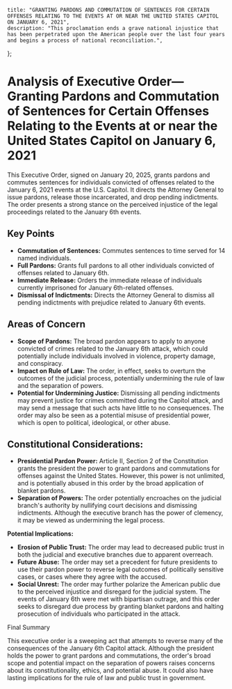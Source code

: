     title: "GRANTING PARDONS AND COMMUTATION OF SENTENCES FOR CERTAIN OFFENSES RELATING TO THE EVENTS AT OR NEAR THE UNITED STATES CAPITOL ON JANUARY 6, 2021",
    description: "This proclamation ends a grave national injustice that has been perpetrated upon the American people over the last four years and begins a process of national reconciliation.",
};

# Analysis of Executive Order—Granting Pardons and Commutation of Sentences for Certain Offenses Relating to the Events at or near the United States Capitol on January 6, 2021

This Executive Order, signed on January 20, 2025, grants pardons and commutes sentences for individuals convicted of offenses related to the January 6, 2021 events at the U.S. Capitol. It directs the Attorney General to issue pardons, release those incarcerated, and drop pending indictments. The order presents a strong stance on the perceived injustice of the legal proceedings related to the January 6th events.

## Key Points

-   **Commutation of Sentences:** Commutes sentences to time served for 14 named individuals.
-   **Full Pardons:** Grants full pardons to all other individuals convicted of offenses related to January 6th.
-   **Immediate Release:** Orders the immediate release of individuals currently imprisoned for January 6th-related offenses.
-   **Dismissal of Indictments:** Directs the Attorney General to dismiss all pending indictments with prejudice related to January 6th events.

## Areas of Concern

-   **Scope of Pardons:** The broad pardon appears to apply to anyone convicted of crimes related to the January 6th attack, which could potentially include individuals involved in violence, property damage, and conspiracy.
-   **Impact on Rule of Law:** The order, in effect, seeks to overturn the outcomes of the judicial process, potentially undermining the rule of law and the separation of powers.
-   **Potential for Undermining Justice:** Dismissing all pending indictments may prevent justice for crimes committed during the Capitol attack, and may send a message that such acts have little to no consequences. The order may also be seen as a potential misuse of presidential power, which is open to political, ideological, or other abuse.

## Constitutional Considerations:

-   **Presidential Pardon Power:** Article II, Section 2 of the Constitution grants the president the power to grant pardons and commutations for offenses against the United States. However, this power is not unlimited, and is potentially abused in this order by the broad application of blanket pardons.
-   **Separation of Powers:** The order potentially encroaches on the judicial branch's authority by nullifying court decisions and dismissing indictments. Although the executive branch has the power of clemency, it may be viewed as undermining the legal process.

**Potential Implications:**

-   **Erosion of Public Trust:**  The order may lead to decreased public trust in both the judicial and executive branches due to apparent overreach.
-   **Future Abuse:** The order may set a precedent for future presidents to use their pardon power to reverse legal outcomes of politically sensitive cases, or cases where they agree with the accused.
-   **Social Unrest:** The order may further polarize the American public due to the perceived injustice and disregard for the judicial system. The events of January 6th were met with bipartisan outrage, and this order seeks to disregard due process by granting blanket pardons and halting prosecution of individuals who participated in the attack.

Final Summary

This executive order is a sweeping act that attempts to reverse many of the consequences of the January 6th Capitol attack. Although the president holds the power to grant pardons and commutations, the order's broad scope and potential impact on the separation of powers raises concerns about its constitutionality, ethics, and potential abuse. It could also have lasting implications for the rule of law and public trust in government.
